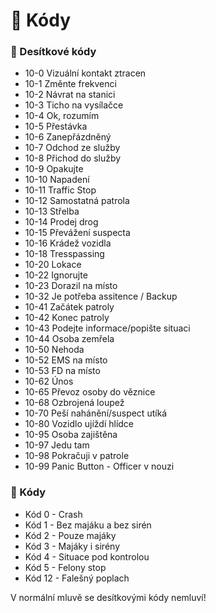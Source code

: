 
# 🔢 Kódy

### 🔢 Desítkové kódy

- 10-0 Vizuální kontakt ztracen
- 10-1 Změnte frekvenci&#x20;
- 10-2 Návrat na stanici&#x20;
- 10-3 Ticho na vysílačce&#x20;
- 10-4 Ok, rozumím
- 10-5 Přestávka
- 10-6 Zanepřázdněný
- 10-7 Odchod ze služby
- 10-8 Přichod do služby
- 10-9 Opakujte
- 10-10 Napadení
- 10-11 Traffic Stop
- 10-12 Samostatná patrola
- 10-13 Střelba
- 10-14 Prodej drog
- 10-15 Převážení suspecta
- 10-16 Krádež vozidla
- 10-18 Tresspassing
- 10-20 Lokace
- 10-22 Ignorujte
- 10-23 Dorazil na místo
- 10-32 Je potřeba assitence / Backup
- 10-41 Začátek patroly
- 10-42 Konec patroly
- 10-43 Podejte informace/popište situaci
- 10-44 Osoba zemřela
- 10-50 Nehoda
- 10-52 EMS na místo
- 10-53 FD na místo
- 10-62 Únos
- 10-65 Převoz osoby do věznice
- 10-68 Ozbrojená loupež
- 10-70 Peší nahánění/suspect utíká
- 10-80 Vozidlo ujíždí hlídce
- 10-95 Osoba zajištěna
- 10-97 Jedu tam
- 10-98 Pokračuji v patrole
- 10-99 Panic Button - Officer v nouzi

### 🔢 Kódy

- Kód 0 - Crash
- Kód 1 - Bez majáku a bez sirén
- Kód 2 - Pouze majáky
- Kód 3 - Majáky i sirény
- Kód 4 - Situace pod kontrolou
- Kód 5 - Felony stop
- Kód 12 - Falešný poplach

<Callout type="error" emoji="️🚫">
  V normální mluvě se desítkovými kódy nemluví!
</Callout>
